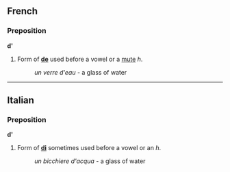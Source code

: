 ==French==
===Preposition===
'''d' '''

#Form of '''[[de#French|de]]''' used before a vowel or a [[mute]] ''h''.
#:''un verre d'eau'' - a glass of water

----
==Italian==
===Preposition===
'''d' '''

#Form of '''[[di#Italian|di]]''' sometimes used before a vowel or an ''h''.
#:''un bicchiere d'acqua'' - a glass of water